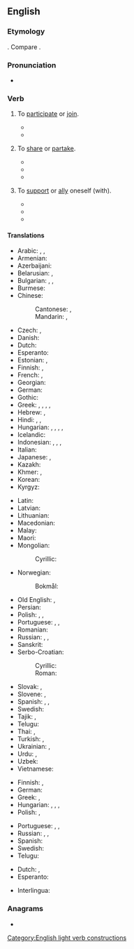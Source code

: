 ==English==

===Etymology===
{{calque|en|la|participō}}. Compare {{m|en|partake}}.

===Pronunciation===
* {{audio|en|En-au-take part.ogg|Audio (AU)}}

===Verb===
{{en-verb|take<,,took,taken> part}}

# {{lb|en|idiomatic|intransitive|with "in"}} To [[participate]] or [[join]].
#: {{ux|en|He declined to '''take part''' in the meeting because he did not feel he had anything to add.}}
#: {{ux|en|I listened to a discussion in which she '''took part'''.}}
#* {{quote-book|en|year=2000|title=Women, Violence and War|author=Vesna Nikolić-Ristanović|page=|ISBN=9639116602|passage=They are killed, tortured, made to '''take part''' in the fighting, banished from their homes.}}
#* {{quote-book|en|year=2016|title=The Utopian Human Right to Science and Culture|author=Anna Maria Andersen Nawrot|page=|ISBN=1317012704|passage=Thus the revolution is that one can speak about an access to digital culture within the right to '''take part''' in cultural life.}}
# {{lb|en|idiomatic}} To [[share]] or [[partake]].
#* {{quote-book|en|year=1829|title=The Christian's sketch book|author=Jabez Burns|page=96|ISBN=|passage=So didst thou love man, that thou wouldest '''take part''' with him of his misery, that he might '''take part''' with thee of thy blessedness.}}
#* {{quote-book|en|year=2007|title=The History of Umuchu|author=S. A. Nnolim|page=50|ISBN=1435705076|passage=We have two famous tribal drums called Ntiri and Abia which are so stimulating that everybody used to '''take part''' when they sounded, but ''Ndiuka'' were educated not to dance it because it is native.}}
#* {{quote-book|en|year=2012|title=The Parish Churches of Loudoun and their Clergy up to 1845|author=Alastair Hendry|page=39|ISBN=1471767167|passage=Importantly now, all of the parishioners were expected to participate in singing God's praise and at communion received the bread and wine at tables set out for all to '''take part'''.}}
# {{lb|en|dated}} To [[support]] or [[ally]] oneself (with).
#* {{quote-book|en|year=1820|title=The Literary and Scientific Repository, and Critical Review|author=Charles Kitchell Gardner|page=|ISBN=|passage=Yet we '''take part''', on the whole, with the author : — and heartily wish him success in the great object of vindicating his country from unmerited aspersions, and trying to make us, in England, ashamed of the vices and defects which he has taken the trouble to point out in our national character and institutions.}}
#* {{quote-book|en|year=1824|title=The Parliamentary Debates - Volume 9|author=|page=195|ISBN=|passage=When the Spaniards were formerly contending against France, the noble earl said he felt for them, but he then recommended a cautious and prudent line of conduct to this country, and advised us not to '''take part''' with Spain.}}
#* {{quote-book|en|year=1891|title=A Collection of Treaties, Engagements, and Other Papers of Importance|author=William Logan|page=61|ISBN=8120604490|passage=At any time, if the French or any country Powers of Malabar shall design to come against the Honourable English Company, or the said Honourable English Company shall propose going against any of the above mentioned, I oblige myself, by this writing, to act entirely on the part of the Honourable English Company, and to assist them readily with 300 men armed with my fire arms, at all times that the Chief of Tellicherry shall advise or ask me, and in no respect will I '''take part''' with them, who may be the Honourable Company's enemies.}}

====Translations====
{{trans-top|participate or join}}
* Arabic: {{t|ar|شَارَكَ}}, {{t|ar|سَاهَمَ}}, {{t|ar|اِشْتَرَكَ}}
* Armenian: {{t+|hy|մասնակցել}}
* Azerbaijani: {{t+|az|iştirak etmək}}
* Belarusian: {{t|be|браць удзе́л|impf}}, {{t|be|ўзяць удзе́л|pf}}
* Bulgarian: {{t+|bg|уча́ствувам|impf}}, {{t|bg|взе́мам уча́стие|impf}}, {{t|bg|взе́ма уча́стие|pf}}
* Burmese: {{t+|my|နွှဲ}}
* Chinese:
*: Cantonese: {{t|yue|參加}}, {{t|yue|参加|tr=caam1 gaa1}}
*: Mandarin: {{t+|cmn|參加|}}, {{t+|cmn|参加|tr=cānjiā}}
* Czech: {{t|cs|účastnit|impf|alt=účastnit se}}, {{t|cs|zúčastnit|pf|alt=zúčastnit se}}
* Danish: {{t|da|deltage}}
* Dutch: {{t+|nl|deelnemen}}
* Esperanto: {{t|eo|partopreni}}
* Estonian: {{t|et|osa võtma}}, {{t+|et|osalema}}
* Finnish: {{t+|fi|osallistua}}, {{t+|fi|ottaa osaa}}
* French: {{t+|fr|participer}}, {{t+|fr|prendre part}}
* Georgian: {{t|ka|მონაწილეობა}}
* German: {{t+|de|teilnehmen}}
* Gothic: {{t|got|𐌲𐌰𐌼𐌰𐌹𐌽𐌾𐌰𐌽}}
* Greek: {{t+|el|μοιράζομαι}}, {{t|el|συνεργώ σε}}, {{t|el|παίρνω μέρος}}, {{t|el|παίρνω μερίδιο}}, {{t+|el|συμμετέχω}}
* Hebrew: {{t|he|לקח חלק|tr=lakákh khélek}}, {{t|he|השתתף|tr=hishtatéf}}
* Hindi: {{t|hi|भाग लेना}}, {{t|hi|हिस्सा लेना}}, {{t|hi|शराकत करना}}
* Hungarian: {{t+|hu|részt vesz}}, {{t+|hu|társul}}, {{t+|hu|csatlakozik}}, {{t+|hu|közreműködik}}, {{t|hu|részt vállal}}
* Icelandic: {{t+|is|taka þátt}}
* Indonesian: {{t|id|ambil bagian}}, {{t+|id|berpartisipasi}}, {{t|id|turut serta}}, {{t+|id|ikut serta}}
* Italian: {{t+|it|partecipare}}
* Japanese: {{t+|ja|参加|tr=さんかする, sanka suru|alt=参加する}}, {{t|ja|加わる|tr=くわわる, kuwawaru}}
* Kazakh: {{t|kk|қатысу}}
* Khmer: {{t|km|ចូលរួម}}, {{t|km|មូត}} {{qualifier|archaic}}
* Korean: {{t+|ko|참가하다}}
* Kyrgyz: {{t+|ky|катышуу}}
{{trans-mid}}
* Latin: {{t|la|participō}}
* Latvian: {{t|lv|piedalīties}}
* Lithuanian: {{t+|lt|dalyvauti}}
* Macedonian: {{t|mk|учестува|impf}}
* Malay: {{t|ms|menyertai}}
* Maori: {{t|mi|uru}}
* Mongolian:
*: Cyrillic: {{t+|mn|оролцох}}
* Norwegian:
*: Bokmål: {{t+|nb|delta}}
* Old English: {{t|ang|dǣlniman}}, {{t|ang|drēogan}} 
* Persian: {{t+|fa|شرکت کردن|tr=šerkat kardan}}
* Polish: {{t+|pl|brać udział|impf}}, {{t+|pl|wziąć udział|pf}}, {{t+|pl|uczestniczyć|impf}}
* Portuguese: {{t+|pt|participar}}, {{t|pt|ter parte}}, {{t+|pt|tomar parte}}
* Romanian: {{t+|ro|participa}}
* Russian: {{t|ru|принима́ть уча́стие|impf}}, {{t+|ru|приня́ть уча́стие|pf}}, {{t+|ru|уча́ствовать|impf}}
* Sanskrit: {{t+|sa|सचते}}
* Serbo-Croatian:
*: Cyrillic: {{t|sh|у̀чествовати|impf}}
*: Roman: {{t+|sh|ùčestvovati|impf}}
* Slovak: {{t|sk|zúčastňovať sa|impf}}, {{t|sk|zúčastniť sa|pf}}
* Slovene: {{t|sl|udeleževati se|impf}}, {{t|sl|udeležiti se|pf}}
* Spanish: {{t+|es|participar}}, {{t|es|tomar parte}}, {{t+|es|terciar}}
* Swedish: {{t+|sv|delta}}
* Tajik: {{t|tg|иштирок кардан}}, {{t|tg|ширкат кардан}}
* Telugu: {{t+|te|పాల్గొను}}
* Thai: {{t|th|เข้าร่วม}}, {{t+|th|ร่วมมือ}}
* Turkish: {{t+|tr|katılmak}}, {{t+|tr|iştirak etmek}}
* Ukrainian: {{t+|uk|бра́ти у́часть|impf}}, {{t|uk|взя́ти у́часть|pf}}
* Urdu: {{t|ur|اشتراک کرنا|tr=iśtirāk karnā}}, {{t|ur|شراکت کرنا|tr=śarākat karnā}}
* Uzbek: {{t|uz|ishtiroq etmoq}}
* Vietnamese: {{t+|vi|tham gia}}
{{trans-bottom}}

{{trans-top|share or partake}}
* Finnish: {{t+|fi|osallistua}}, {{t|fi|[[olla]] [[mukana]]}}
* German: {{t+|de|teilhaben}}
* Greek: {{t+|el|μεταλαμβάνω|sc=Grek}}, {{t+|el|κοινωνώ|sc=Grek}} {{qualifier|of the Sacrament}}
* Hungarian: {{t+|hu|részesül}}, {{t+|hu|részesedik}}, {{t|hu|osztozik}}, {{t|hu|kiveszi a részét}}
* Polish: {{t+|pl|brać udział}}, {{t+|pl|uczestniczyć}}
{{trans-mid}}
* Portuguese: {{t+|pt|participar}}, {{t|pt|ter parte}}, {{t+|pt|tomar parte}}
* Russian: {{t+|ru|разделя́ть|impf}}, {{t+|ru|раздели́ть|pf}}, {{t+|ru|отве́дать|pf}}
* Spanish: {{t|es|tomar parte}}
* Swedish: {{t+|sv|dela}}
* Telugu: {{t|te|పాలు పంచుకొను}}
{{trans-bottom}}

{{checktrans-top}}
* Dutch: {{t+check|nl|deelnemen}}, {{t+check|nl|meedoen}}
* Esperanto: {{t-check|eo|partopreni}}
{{trans-mid}}
* Interlingua: {{t-check|ia|participar}}
{{trans-bottom}}

===Anagrams===
* {{anagrams|en|a=aaekprtt|Tetra Pak}}

[[Category:English light verb constructions]]